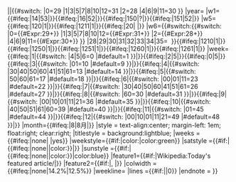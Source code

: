 <includeonly>{{Month3/2|{{#switch:{{{1}}}<!--names of Months-->
|0=2月
|1=1月
|2=2月
|3=3月
|4=4月
|5=5月
|6=6月
|7=7月
|8=8月
|9=9月
|10=10月
|11=11月
|12=12月
}}|{{{2}}}|{{#switch:{{{1}}}<!--length of Months--> 
|0=29
|1|3|5|7|8|10|12=31
|2=28
|4|6|9|11=30
}}
|year={{{year|}}}
|w1={{#ifeq:{{{1}}}{{{2}}}|14|53|}}{{#ifeq:{{{1}}}{{{2}}}|16|52|}}{{#ifeq:{{{1}}}{{{2}}}{{{3}}}|150|?|}}{{#ifeq:{{{1}}}{{{2}}}{{{3}}}|151|52|}}
|w5={{#ifeq:{{{1}}}{{{2}}}|120|1|}}{{#ifeq:{{{1}}}{{{2}}}{{{3}}}|1211|1|}}{{#ifeq:{{{1}}}{{{2}}}|20|&nbsp;|}}
|w6={{#switch:{{#switch:{{{1}}}
|0={{#Expr:29+{{{2}}}}}
|1|3|5|7|8|10|12={{#Expr:31+{{{2}}}}}
|2={{#Expr:28+{{{2}}}}}
|4|6|9|11={{#Expr:30+{{{2}}}}}
}}
|28|29|30|31|32|33|34|35=&nbsp;
}}{{#ifeq:{{{1}}}{{{2}}}{{{3}}}|1210|1|}}{{#ifeq:{{{1}}}{{{2}}}{{{3}}}|1250|1|}}{{#ifeq:{{{1}}}{{{2}}}{{{3}}}|1251|1|}}{{#ifeq:{{{1}}}{{{2}}}{{{3}}}|1260|1|}}{{#ifeq:{{{1}}}{{{2}}}{{{3}}}|1261|1|}}
|week={{#ifeq:{{{1}}}|1|{{#switch:{{{2}}}
|4|5|6=0
|#default=1
}}|}}{{#ifeq:{{{1}}}|2|5|}}{{#ifeq:{{{1}}}|0|5|}}{{#ifeq:{{{1}}}|3|{{#switch:{{{2}}}{{{3}}}
|01=10
|#default=9
}}|}}{{#ifeq:{{{1}}}|4|{{#switch:{{{2}}}{{{3}}}
|30|40|50|60|41|51|61=13
|#default=14
}}|}}{{#ifeq:{{{1}}}|5|{{#switch:{{{2}}}{{{3}}}
|50|60|61=17
|#default=18
}}|}}{{#ifeq:{{{1}}}|6|{{#switch:{{{2}}}{{{3}}}
|00|01|11=23
|#default=22
}}|}}{{#ifeq:{{{1}}}|7|{{#switch:{{{2}}}{{{3}}}
|30|40|50|60|41|51|61=26
|#default=27
}}|}}{{#ifeq:{{{1}}}|8|{{#switch:{{{2}}}{{{3}}}
|60=30
|#default=31
}}|}}{{#ifeq:{{{1}}}|9|{{#switch:{{{2}}}{{{3}}}
|00|10|01|11|21=36
|#default=35
}}|}}{{#ifeq:{{{1}}}|10|{{#switch:{{{2}}}{{{3}}}
|40|50|51|61|60=39
|#default=40
}}|}}{{#ifeq:{{{1}}}|11|{{#switch:{{{2}}}{{{3}}}
|01=45
|#default=44
}}|}}{{#ifeq:{{{1}}}|12|{{#switch:{{{2}}}{{{3}}}
|00|10|01|11|21=49
|#default=48
}}|}}
|month={{#ifeq:{{{1}}}|8|8月|}}<!-- name of article about month-->
|style    = text-align:center; margin-left: 1em; float:right; clear:right; {{{style|}}}
|titlestyle = background:lightblue;
|weeks    ={{#ifeq:{{{weekcolour|none}}}|none|<!-- no -->|yes}}
|weekstyle={{#if:{{{weekcolour|none}}}|color:{{{weekcolour|none}}}|color:green}}
|satstyle ={{#if:{{{satcolour|}}}|{{#ifeq:{{{satcolour}}}|none||color:{{{satcolour}}}}}|}}
|sunstyle ={{#if:{{{suncolour|}}}|{{#ifeq:{{{suncolour}}}|none||color:{{{suncolour}}}}}|color:blue}}
|feature1={{#if:{{{year|}}}|Wikipedia:Today's featured article/|{{{feature1|}}}}}
|feature2={{#if:{{{year|}}}|, {{{year}}}|}}
<!--
 -- set Sunday-dates default color as "blue" (had been "red"
 -- which violated WP:NOR) because Wikipedia uses red-links
 -- as indicating broken links. See talk page. -->
|colwidth ={{#ifeq:{{{weekcolour}}}|none|14.2%|12.5%}}
|weekline={{{weekline|}}}
|lines    ={{#if:{{{lines|}}}|{{{lines}}}|0}}<!--number of lines, exactly 6, or at most 6-->
|endnote  ={{{endnote|}}}
}}</includeonly><noinclude>
{{Documentation}}
<!-- PLEASE ADD CATEGORIES AND INTERWIKIS TO THE /doc SUBPAGE, THANKS -->
</noinclude>
